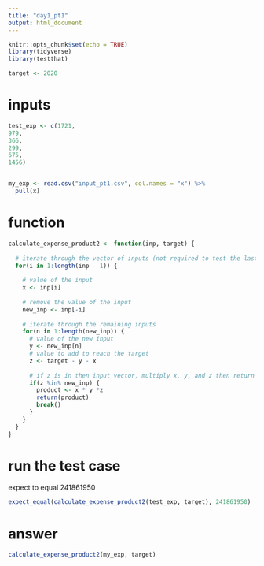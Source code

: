 ```yaml
---
title: "day1_pt1"
output: html_document
---
```


```r
knitr::opts_chunk$set(echo = TRUE)
library(tidyverse)
library(testthat)

target <- 2020
```

# inputs
```r

test_exp <- c(1721,
979,
366,
299,
675,
1456) 


my_exp <- read.csv("input_pt1.csv", col.names = "x") %>% 
  pull(x)

```

# function


```r
calculate_expense_product2 <- function(inp, target) {
  
  # iterate through the vector of inputs (not required to test the last value as a result would have already been found)
  for(i in 1:length(inp - 1)) {
    
    # value of the input
    x <- inp[i]
    
    # remove the value of the input
    new_inp <- inp[-i]
    
    # iterate through the remaining inputs
    for(n in 1:length(new_inp)) {
      # value of the new input
      y <- new_inp[n]
      # value to add to reach the target
      z <- target - y - x
      
      # if z is in then input vector, multiply x, y, and z then return the product
      if(z %in% new_inp) {
        product <- x * y *z
        return(product)
        break()
      }
    }
  }
}
```

# run the test case
expect to equal 241861950
```r
expect_equal(calculate_expense_product2(test_exp, target), 241861950)
```


# answer
```r
calculate_expense_product2(my_exp, target)
```



